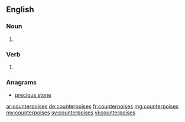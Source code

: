 ==English==

===Noun===
{{head|en|noun plural form}}

# {{plural of|counterpoise|lang=en}}

===Verb===
{{head|en|verb form}}

# {{en-third-person singular of|counterpoise}}

===Anagrams===
* [[precious stone#English|precious stone]]

[[ar:counterpoises]]
[[de:counterpoises]]
[[fr:counterpoises]]
[[mg:counterpoises]]
[[my:counterpoises]]
[[sv:counterpoises]]
[[vi:counterpoises]]